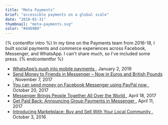 ```yaml
---
title: "Meta Payments"
brief: "accessible payments on a global scale"
date: "2018-01-31"
thumbnail: "meta-payments.svg"
color: "#4469B0"
---
```


{% contentfor intro %}
In my time on the Payments team from 2016-18, I built social payments and commerce experiences across Facebook, Messenger, and WhatsApp. I can't share much, so I've included some press.
{% endcontentfor %}

- <a href="https://www.ft.com/content/e045cdd2-0503-11e9-99df-6183d3002ee1">
  	WhatsApp’s push into mobile payments
  </a>
  , January 2, 2019
- <a href="https://newsroom.fb.com/news/2017/11/send-money-to-friends-in-messenger-now-in-euros-and-british-pounds/">
  	Send Money to Friends in Messenger – Now in Euros and British Pounds
  </a>
  , November 7, 2017
- <a href="https://finance.yahoo.com/news/can-send-money-facebook-messenger-using-paypal-now-125928749.html?fbclid=IwAR1d3Aop46C37FcK1OswAz6hyxfbJTOy-n5NZEzMZS7GJTrM1FnXIvGn1vE">
  	You can send money on Facebook Messenger using PayPal now
  </a>
  , October 20, 2017
- <a href="https://newsroom.fb.com/news/2017/04/messenger-f8/">
  	Messenger Brings People Together All Over the World
  </a>
  , April 18, 2017
- <a href="https://newsroom.fb.com/news/2017/04/get-paid-back-announcing-group-payments-in-messenger/">
  	Get Paid Back: Announcing Group Payments in Messenger
  </a>
  , April 11, 2017
- <a href="https://newsroom.fb.com/news/2016/10/introducing-marketplace-buy-and-sell-with-your-local-community/">
  	Introducing Marketplace: Buy and Sell With Your Local Community
  </a>
  , October 3, 2016

